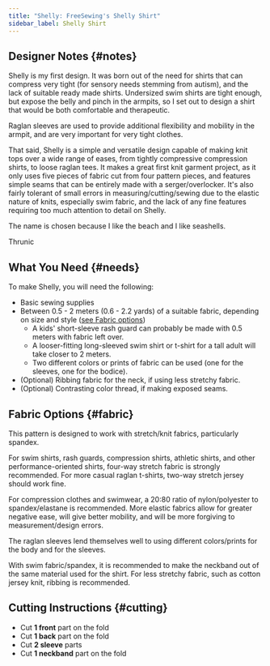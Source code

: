 ```yaml
---
title: "Shelly: FreeSewing's Shelly Shirt"
sidebar_label: Shelly Shirt
---
```


<DesignInfo design="shelly" />

## Designer Notes {#notes}

Shelly is my first design. It was born out of the need for shirts that can
compress very tight (for sensory needs stemming from autism), and the lack of
suitable ready made shirts. Undersized swim shirts are tight enough, but expose
the belly and pinch in the armpits, so I set out to design a shirt that would
be both comfortable and therapeutic.

Raglan sleeves are used to provide additional flexibility and mobility in the
armpit, and are very important for very tight clothes.

That said, Shelly is a simple and versatile design capable of making knit tops
over a wide range of eases, from tightly compressive compression shirts, to
loose raglan tees. It makes a great first knit garment project, as it only uses
five pieces of fabric cut from four pattern pieces, and features simple seams
that can be entirely made with a serger/overlocker. It's also fairly tolerant
of small errors in measuring/cutting/sewing due to the elastic nature of knits,
especially swim fabric, and the lack of any fine features requiring too much
attention to detail on Shelly.

The name is chosen because I like the beach and I like seashells.

Thrunic

## What You Need {#needs}

To make Shelly, you will need the following:

- Basic sewing supplies
- Between 0.5 - 2 meters (0.6 - 2.2 yards) of a suitable fabric, depending on
  size and style ([see Fabric options](#fabric))
  - A kids' short-sleeve rash guard can probably be made with 0.5 meters with
    fabric left over.
  - A looser-fitting long-sleeved swim shirt or t-shirt for a tall adult will
    take closer to 2 meters.
  - Two different colors or prints of fabric can be used (one for the sleeves,
    one for the bodice).
- (Optional) Ribbing fabric for the neck, if using less stretchy fabric.
- (Optional) Contrasting color thread, if making exposed seams.

## Fabric Options {#fabric}

This pattern is designed to work with stretch/knit fabrics, particularly
spandex.

For swim shirts, rash guards, compression shirts, athletic shirts, and other
performance-oriented shirts, four-way stretch fabric is strongly recommended.
For more casual raglan t-shirts, two-way stretch jersey should work fine.

For compression clothes and swimwear, a 20:80 ratio of nylon/polyester to
spandex/elastane is recommended. More elastic fabrics allow for greater
negative ease, will give better mobility, and will be more forgiving to
measurement/design errors.

The raglan sleeves lend themselves well to using different colors/prints for
the body and for the sleeves.

With swim fabric/spandex, it is recommended to make the neckband out of the
same material used for the shirt. For less stretchy fabric, such as cotton
jersey knit, ribbing is recommended.

## Cutting Instructions {#cutting}

- Cut **1 front** part on the fold
- Cut **1 back** part on the fold
- Cut **2 sleeve** parts
- Cut **1 neckband** part on the fold
